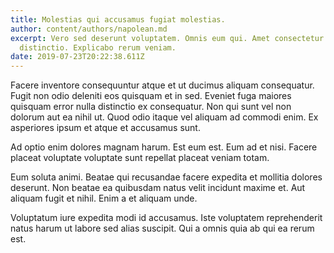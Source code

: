 ```yaml
---
title: Molestias qui accusamus fugiat molestias.
author: content/authors/napolean.md
excerpt: Vero sed deserunt voluptatem. Omnis eum qui. Amet consectetur
  distinctio. Explicabo rerum veniam.
date: 2019-07-23T20:22:38.611Z
---
```

Facere inventore consequuntur atque et ut ducimus aliquam consequatur. Fugit non odio deleniti eos quisquam et in sed. Eveniet fuga maiores quisquam error nulla distinctio ex consequatur. Non qui sunt vel non dolorum aut ea nihil ut. Quod odio itaque vel aliquam ad commodi enim. Ex asperiores ipsum et atque et accusamus sunt.
 Ad optio enim dolores magnam harum. Est eum est. Eum ad et nisi. Facere placeat voluptate voluptate sunt repellat placeat veniam totam.
 Eum soluta animi. Beatae qui recusandae facere expedita et mollitia dolores deserunt. Non beatae ea quibusdam natus velit incidunt maxime et. Aut aliquam fugit et nihil. Enim a et aliquam unde.
 Voluptatum iure expedita modi id accusamus. Iste voluptatem reprehenderit natus harum ut labore sed alias suscipit. Qui a omnis quia ab qui ea rerum est.